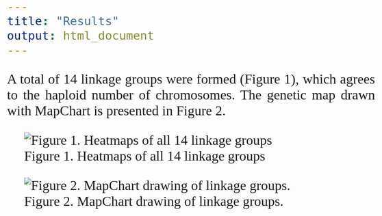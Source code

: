 ```yaml
---
title: "Results"
output: html_document
---
```


<style>
body {
text-align: justify;
font-family: Oregon LDO Book;
font-size: 2em
}
</style>

A total of 14 linkage groups were formed (Figure 1), which agrees to the haploid number of chromosomes. The genetic map drawn with MapChart is presented in Figure 2.

![Figure 1. Heatmaps of all 14 linkage groups](http://i.imgur.com/ENKc4Ut.png)


![Figure 2. MapChart drawing of linkage groups.](http://i.imgur.com/VrNcNSr.jpg)